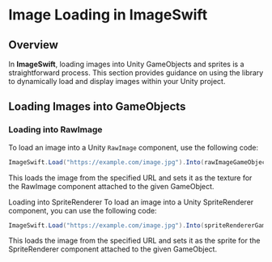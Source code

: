 # Image Loading in ImageSwift

## Overview

In **ImageSwift**, loading images into Unity GameObjects and sprites is a straightforward process. This section provides guidance on using the library to dynamically load and display images within your Unity project.

## Loading Images into GameObjects

### Loading into RawImage

To load an image into a Unity `RawImage` component, use the following code:

```csharp
ImageSwift.Load("https://example.com/image.jpg").Into(rawImageGameObject);
```

This loads the image from the specified URL and sets it as the texture for the RawImage component attached to the given GameObject.

Loading into SpriteRenderer
To load an image into a Unity SpriteRenderer component, you can use the following code:
```csharp
ImageSwift.Load("https://example.com/image.jpg").Into(spriteRendererGameObject);
```

This loads the image from the specified URL and sets it as the sprite for the SpriteRenderer component attached to the given GameObject.






